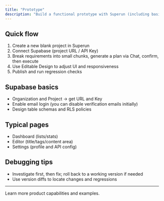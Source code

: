 ```yaml
---
title: "Prototype"
description: "Build a functional prototype with Superun (including basic Supabase integration)"
---
```



## Quick flow
1. Create a new blank project in Superun
2. Connect Supabase (project URL / API Key)
3. Break requirements into small chunks, generate a plan via Chat, confirm, then execute
4. Use Editable Design to adjust UI and responsiveness
5. Publish and run regression checks

## Supabase basics
- Organization and Project → get URL and Key
- Enable email login (you can disable verification emails initially)
- Design table schemas and RLS policies

## Typical pages
- Dashboard (lists/stats)
- Editor (title/tags/content area)
- Settings (profile and API config)

## Debugging tips
- Investigate first, then fix; roll back to a working version if needed
- Use version diffs to locate changes and regressions

---

<Card title="Superun Website" icon="globe" href="https://superun.ai/web" horizontal>
  Learn more product capabilities and examples.
</Card>


